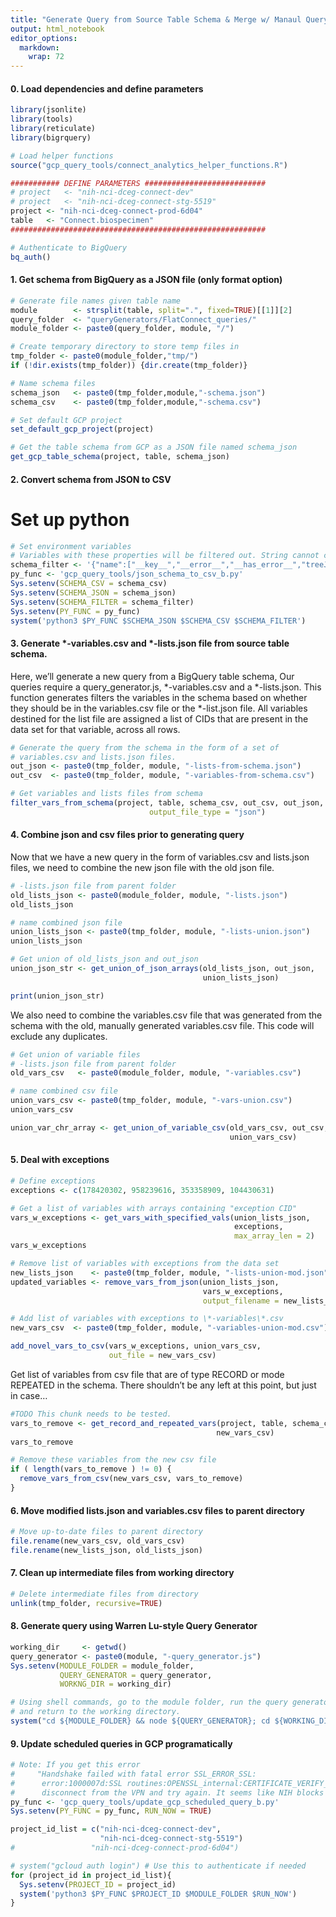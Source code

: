 ```yaml
---
title: "Generate Query from Source Table Schema & Merge w/ Manaul Query"
output: html_notebook
editor_options: 
  markdown: 
    wrap: 72
---
```


#### 0. Load dependencies and define parameters

```r
library(jsonlite)
library(tools)
library(reticulate)
library(bigrquery)

# Load helper functions
source("gcp_query_tools/connect_analytics_helper_functions.R")

########### DEFINE PARAMETERS ###########################
# project   <- "nih-nci-dceg-connect-dev"
# project   <- "nih-nci-dceg-connect-stg-5519"
project <- "nih-nci-dceg-connect-prod-6d04"
table   <- "Connect.biospecimen" 
#########################################################

# Authenticate to BigQuery
bq_auth()
```

#### 1. Get schema from BigQuery as a JSON file (only format option)

```r
# Generate file names given table name
module        <- strsplit(table, split=".", fixed=TRUE)[[1]][2]
query_folder  <- "queryGenerators/FlatConnect_queries/"
module_folder <- paste0(query_folder, module, "/")

# Create temporary directory to store temp files in
tmp_folder <- paste0(module_folder,"tmp/")
if (!dir.exists(tmp_folder)) {dir.create(tmp_folder)}

# Name schema files
schema_json   <- paste0(tmp_folder,module,"-schema.json")
schema_csv    <- paste0(tmp_folder,module,"-schema.csv")

# Set default GCP project
set_default_gcp_project(project)

# Get the table schema from GCP as a JSON file named schema_json
get_gcp_table_schema(project, table, schema_json) 
```

#### 2. Convert schema from JSON to CSV

# Set up python
```r
# Set environment variables
# Variables with these properties will be filtered out. String cannot contain spaces.
schema_filter <- '{"name":["__key__","__error__","__has_error__","treeJSON","allEmails","allPhoneNo"],"type":["RECORD"]}'
py_func <- 'gcp_query_tools/json_schema_to_csv_b.py'
Sys.setenv(SCHEMA_CSV = schema_csv)
Sys.setenv(SCHEMA_JSON = schema_json)
Sys.setenv(SCHEMA_FILTER = schema_filter)
Sys.setenv(PY_FUNC = py_func)
system('python3 $PY_FUNC $SCHEMA_JSON $SCHEMA_CSV $SCHEMA_FILTER')
```



#### 3. Generate \*-variables.csv and \*-lists.json file from source table schema.

Here, we'll generate a new query from a BigQuery table schema, Our
queries require a query_generator.js, \*-variables.csv and a
\*-lists.json. This function generates filters the variables in the
schema based on whether they should be in the variables.csv file or the
\*-list.json file. All variables destined for the list file are assigned
a list of CIDs that are present in the data set for that variable,
across all rows.

```r
# Generate the query from the schema in the form of a set of 
# variables.csv and lists.json files.
out_json <- paste0(tmp_folder, module, "-lists-from-schema.json")
out_csv  <- paste0(tmp_folder, module, "-variables-from-schema.csv")

# Get variables and lists files from schema
filter_vars_from_schema(project, table, schema_csv, out_csv, out_json, 
                               output_file_type = "json")
```

#### 4. Combine json and csv files prior to generating query

Now that we have a new query in the form of variables.csv and lists.json
files, we need to combine the new json file with the old json file.

```r
# -lists.json file from parent folder
old_lists_json <- paste0(module_folder, module, "-lists.json")
old_lists_json

# name combined json file
union_lists_json <- paste0(tmp_folder, module, "-lists-union.json")
union_lists_json

# Get union of old_lists_json and out_json
union_json_str <- get_union_of_json_arrays(old_lists_json, out_json, 
                                           union_lists_json)

print(union_json_str)
```

We also need to combine the variables.csv file that was generated from
the schema with the old, manually generated variables.csv file. This
code will exclude any duplicates.

```r
# Get union of variable files
# -lists.json file from parent folder
old_vars_csv   <- paste0(module_folder, module, "-variables.csv")

# name combined csv file
union_vars_csv <- paste0(tmp_folder, module, "-vars-union.csv")
union_vars_csv

union_var_chr_array <- get_union_of_variable_csv(old_vars_csv, out_csv, 
                                                 union_vars_csv)
```

#### 5. Deal with exceptions

```r
# Define exceptions
exceptions <- c(178420302, 958239616, 353358909, 104430631)

# Get a list of variables with arrays containing "exception CID"
vars_w_exceptions <- get_vars_with_specified_vals(union_lists_json, 
                                                  exceptions, 
                                                  max_array_len = 2) 
vars_w_exceptions

# Remove list of variables with exceptions from the data set
new_lists_json    <- paste0(tmp_folder, module, "-lists-union-mod.json")
updated_variables <- remove_vars_from_json(union_lists_json, 
                                           vars_w_exceptions,
                                           output_filename = new_lists_json) 

# Add list of variables with exceptions to \*-variables\*.csv
new_vars_csv  <- paste0(tmp_folder, module, "-variables-union-mod.csv")

add_novel_vars_to_csv(vars_w_exceptions, union_vars_csv, 
                      out_file = new_vars_csv)
```

Get list of variables from csv file that are of type RECORD or mode
REPEATED in the schema. There shouldn't be any left at this point, but
just in case...

```r
#TODO This chunk needs to be tested.
vars_to_remove <- get_record_and_repeated_vars(project, table, schema_csv, 
                                              new_vars_csv)
vars_to_remove

# Remove these variables from the new csv file
if ( length(vars_to_remove ) != 0) {
  remove_vars_from_csv(new_vars_csv, vars_to_remove)
}
```

#### 6. Move modified lists.json and variables.csv files to parent directory

```r
# Move up-to-date files to parent directory
file.rename(new_vars_csv, old_vars_csv)
file.rename(new_lists_json, old_lists_json)
```

#### 7. Clean up intermediate files from working directory

```r
# Delete intermediate files from directory
unlink(tmp_folder, recursive=TRUE)
```

#### 8. Generate query using Warren Lu-style Query Generator

```r
working_dir     <- getwd()
query_generator <- paste0(module, "-query_generator.js")
Sys.setenv(MODULE_FOLDER = module_folder,
           QUERY_GENERATOR = query_generator,
           WORKNG_DIR = working_dir)

# Using shell commands, go to the module folder, run the query generator (node.js),
# and return to the working directory.
system("cd ${MODULE_FOLDER} && node ${QUERY_GENERATOR}; cd ${WORKING_DIR}")
```

#### 9. Update scheduled queries in GCP programatically

```r
# Note: If you get this error 
#     "Handshake failed with fatal error SSL_ERROR_SSL: 
#      error:1000007d:SSL routines:OPENSSL_internal:CERTIFICATE_VERIFY_FAILED"
#      disconnect from the VPN and try again. It seems like NIH blocks this.
py_func <- 'gcp_query_tools/update_gcp_scheduled_query_b.py'
Sys.setenv(PY_FUNC = py_func, RUN_NOW = TRUE)

project_id_list = c("nih-nci-dceg-connect-dev", 
                    "nih-nci-dceg-connect-stg-5519")
#                 "nih-nci-dceg-connect-prod-6d04")

# system("gcloud auth login") # Use this to authenticate if needed
for (project_id in project_id_list){
  Sys.setenv(PROJECT_ID = project_id)
  system('python3 $PY_FUNC $PROJECT_ID $MODULE_FOLDER $RUN_NOW')
}
```
